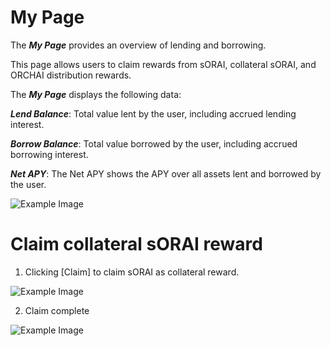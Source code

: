 # My Page

The ***My Page*** provides an overview of lending and borrowing.

This page allows users to claim rewards from sORAI, collateral sORAI, and ORCHAI distribution rewards.

The ***My Page*** displays the following data:

***Lend Balance***: Total value lent by the user, including accrued lending interest.

***Borrow Balance***: Total value borrowed by the user, including accrued borrowing interest.

***Net APY***: The Net APY shows the APY over all assets lent and borrowed by the user.

![Example Image](/assets/docs/page1.png)


# Claim collateral sORAI reward

1. Clicking [Claim] to claim sORAI as collateral reward.

![Example Image](/assets/docs/page1.png)


2. Claim complete

![Example Image](/assets/docs/page2.png)
